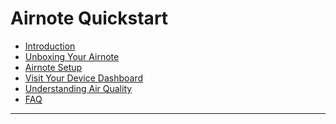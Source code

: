 <script>
  {/* todo fix the prettier formatting  */}
  /* import all the mdx files into the main mdx file. See mdsvex example here: https://mdsvex.pngwn.io/playground
  */ import Introduction from '../quickstart/01-introduction.mdx'; import Unboxing
  from '../quickstart/02-unboxing-your-airnote.mdx'; import Setup from '../quickstart/03-airnote-setup.mdx';
  AirQuality from '../quickstart/05-understanding-air-quality.mdx'; import FAQ from
  '../quickstart/06-faq.mdx';
</script>

# Airnote Quickstart

- [Introduction](#introduction)
- [Unboxing Your Airnote](#unboxing-your-airnote)
- [Airnote Setup](#airnote-setup)
- [Visit Your Device Dashboard](#visit-your-device-dashboard)
- [Understanding Air Quality](#understanding-air-quality)
- [FAQ](#faq)

<hr />

<Introduction />

<Unboxing />

<Setup />

<Dashboard />

<AirQuality />

<FAQ />
